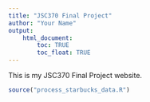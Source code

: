 ```yaml
---
title: "JSC370 Final Project"
author: "Your Name"
output: 
    html_document:
        toc: TRUE
        toc_float: TRUE
---
```


This is my JSC370 Final Project website.

```r
source("process_starbucks_data.R")
```